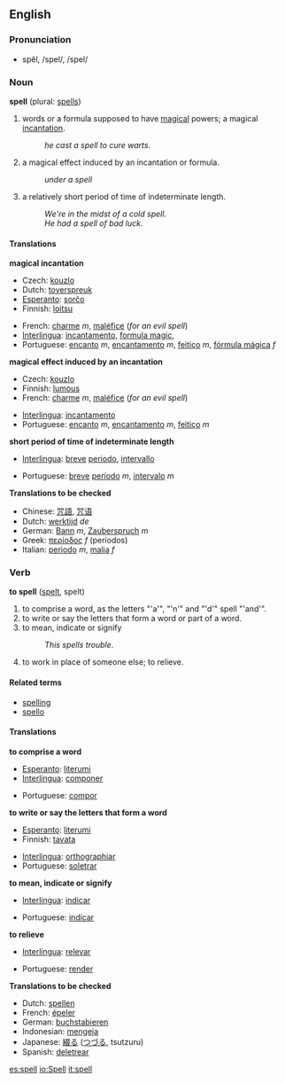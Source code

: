 ==English==
=== Pronunciation ===
*spĕl, /spel/, /spel/

=== Noun ===
'''spell''' (plural: [[spells]])

#words or a formula supposed to have [[magical]] powers; a magical [[incantation]].
#:''he cast a spell to cure warts.''
#a magical effect induced by an incantation or formula. 
#:''under a spell''
#a relatively short period of time of indeterminate length.
#:''We're in the midst of a cold spell''.
#:''He had a spell of bad luck''.

==== Translations ====
'''magical incantation'''
{{top}}
*Czech: [[kouzlo]]
*Dutch: [[toverspreuk]]
*[[Esperanto]]: [[sorĉo]]
*Finnish: [[loitsu]]
{{mid}}
*French: [[charme]] ''m'', [[maléfice]] (''for an evil spell'')
*[[Interlingua]]: [[incantamento]], [[formula magic]], 
*Portuguese: [[encanto]] ''m'', [[encantamento]] ''m'', [[feitiço]] ''m'', [[fórmula mágica]] ''f''
{{bottom}}

'''magical effect induced by an incantation'''
{{top}}
*Czech: [[kouzlo]]
*Finnish: [[lumous]]
*French: [[charme]] ''m'', [[maléfice]] (''for an evil spell'')
{{mid}}
*[[Interlingua]]: [[incantamento]]
*Portuguese: [[encanto]] ''m'', [[encantamento]] ''m'', [[feitiço]] ''m''
{{bottom}}

'''short period of time of indeterminate length'''
{{top}}
*[[Interlingua]]: [[breve]] [[periodo]], [[intervallo]]
{{mid}}
*Portuguese: [[breve]] [[período]] ''m'', [[intervalo]] ''m''
{{bottom}}

'''Translations to be checked'''
{{checktrans}}
*Chinese: [[咒語]], [[咒语]]
*Dutch: [[werktijd]] ''de''
*German: [[Bann]] ''m'', [[Zauberspruch]] ''m''
*Greek: [[περίοδος]] ''f'' (períodos)
*Italian: [[periodo]] ''m'', [[malia]] ''f''

=== Verb ===
{{en-infl-reg-consonant|spell||}}

'''to spell''' ([[spelt]], spelt)

#to comprise a word, as the letters "'a'", "'n'" and "'d'" spell "'and'".
#to write or say the letters that form a word or part of a word. 
#to mean, indicate or signify
#:''This spells trouble''.
#to work in place of someone else; to relieve.

==== Related terms ====
*[[spelling]]
*[[spello]]

==== Translations ====
'''to comprise a word'''
{{top}}
*[[Esperanto]]: [[literumi]]
*[[Interlingua]]: [[componer]]
{{mid}}
*Portuguese: [[compor]]
{{bottom}}

'''to write or say the letters that form a word'''
{{top}}
*[[Esperanto]]: [[literumi]]
*Finnish: [[tavata]]
{{mid}}
*[[Interlingua]]: [[orthographiar]]
*Portuguese: [[soletrar]]
{{bottom}}

'''to mean, indicate or signify'''
{{top}}
*[[Interlingua]]: [[indicar]]
{{mid}}
*Portuguese: [[indicar]]
{{bottom}}

'''to relieve'''
{{top}}
*[[Interlingua]]: [[relevar]]
{{mid}}
*Portuguese: [[render]]
{{bottom}}

'''Translations to be checked'''
{{checktrans}}
*Dutch: [[spellen]]
*French: [[épeler]]
*German: [[buchstabieren]]
*Indonesian: [[eja|mengeja]]
*Japanese: [[綴る]] ([[つづる]], tsutzuru)
*Spanish: [[deletrear]]

[[es:spell]]
[[io:Spell]]
[[it:spell]]